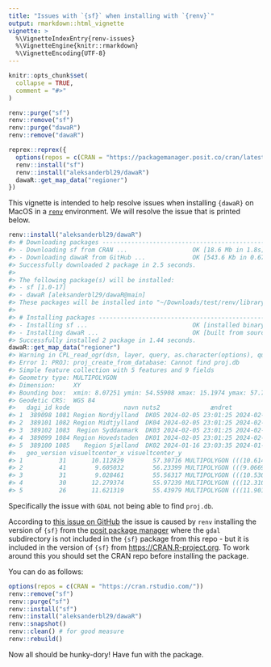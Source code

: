 ```yaml
---
title: "Issues with `{sf}` when installing with `{renv}`"
output: rmarkdown::html_vignette
vignette: >
  %\VignetteIndexEntry{renv-issues}
  %\VignetteEngine{knitr::rmarkdown}
  %\VignetteEncoding{UTF-8}
---
```


```r
knitr::opts_chunk$set(
  collapse = TRUE,
  comment = "#>"
)
```

```r
renv::purge("sf")
renv::remove("sf")
renv::purge("dawaR")
renv::remove("dawaR")

reprex::reprex({
  options(repos = c(CRAN = "https://packagemanager.posit.co/cran/latest"))
  renv::install("sf")
  renv::install("aleksanderbl29/dawaR")
  dawaR::get_map_data("regioner")
})
```

This vignette is intended to help resolve issues when installing `{dawaR}` on MacOS in a [`renv`](https://rstudio.github.io/renv/index.html) environment. We will resolve the issue that is printed below.

``` r
renv::install("aleksanderbl29/dawaR")
#> # Downloading packages -------------------------------------------------------
#> - Downloading sf from CRAN ...                  OK [18.6 Mb in 1.8s]
#> - Downloading dawaR from GitHub ...             OK [543.6 Kb in 0.67s]
#> Successfully downloaded 2 package in 2.5 seconds.
#> 
#> The following package(s) will be installed:
#> - sf [1.0-17]
#> - dawaR [aleksanderbl29/dawaR@main]
#> These packages will be installed into "~/Downloads/test/renv/library/macos/R-4.4/aarch64-apple-darwin20".
#> 
#> # Installing packages --------------------------------------------------------
#> - Installing sf ...                             OK [installed binary and cached in 0.72s]
#> - Installing dawaR ...                          OK [built from source and cached in 0.72s]
#> Successfully installed 2 package in 1.44 seconds.
dawaR::get_map_data("regioner")
#> Warning in CPL_read_ogr(dsn, layer, query, as.character(options), quiet, : GDAL
#> Error 1: PROJ: proj_create_from_database: Cannot find proj.db
#> Simple feature collection with 5 features and 9 fields
#> Geometry type: MULTIPOLYGON
#> Dimension:     XY
#> Bounding box:  xmin: 8.07251 ymin: 54.55908 xmax: 15.1974 ymax: 57.75257
#> Geodetic CRS:  WGS 84
#>   dagi_id kode               navn nuts2              ændret          geo_ændret
#> 1  389098 1081 Region Nordjylland  DK05 2024-02-05 23:01:25 2024-02-05 23:01:25
#> 2  389101 1082 Region Midtjylland  DK04 2024-02-05 23:01:25 2024-02-05 23:01:25
#> 3  389102 1083  Region Syddanmark  DK03 2024-02-05 23:01:25 2024-02-05 23:01:25
#> 4  389099 1084 Region Hovedstaden  DK01 2024-02-05 23:01:25 2024-02-05 23:01:25
#> 5  389100 1085    Region Sjælland  DK02 2024-01-16 23:03:35 2024-01-16 23:03:35
#>   geo_version visueltcenter_x visueltcenter_y                       geometry
#> 1          31       10.112829        57.30716 MULTIPOLYGON (((10.6141 57....
#> 2          41        9.605032        56.23399 MULTIPOLYGON (((9.06696 56....
#> 3          31        9.028461        55.56317 MULTIPOLYGON (((10.53094 54...
#> 4          30       12.279374        55.97239 MULTIPOLYGON (((12.31077 56...
#> 5          26       11.621319        55.43979 MULTIPOLYGON (((11.9013 54....
```

Specifically the issue with `GDAL` not being able to find `proj.db`.

According to [this issue on GitHub](https://github.com/rstudio/renv/issues/1832) the issue is caused by `renv` installing the version of `{sf}` from the [posit package manager](https://packagemanager.posit.co/client/#/) where the `gdal` subdirectory is not included in the `{sf}` package from this repo - but it is included in the version of `{sf}` from [https://CRAN.R-project.org](https://CRAN.R-project.org). To work around this you should set the CRAN repo before installing the package.

You can do as follows:

```r
options(repos = c(CRAN = "https://cran.rstudio.com/"))
renv::remove("sf")
renv::purge("sf")
renv::install("sf")
renv::install("aleksanderbl29/dawaR")
renv::snapshot()
renv::clean() # for good measure
renv::rebuild()
```

Now all should be hunky-dory! Have fun with the package.

